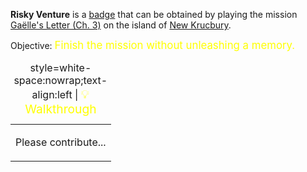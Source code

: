 '''Risky Venture''' is a [[Badges|badge]] that can be obtained by playing the mission [[Gaëlle's Letter (Ch. 3)]] on the island of [[New Krucbury]].

Objective: <big style="color:yellow">Finish the mission without unleashing a memory.</big>

{| class="mw-collapsible mw-collapsed"
|+ style=white-space:nowrap;text-align:left | <big style="color:yellow">💡 Walkthrough</big>
|-
| Please contribute...
|}